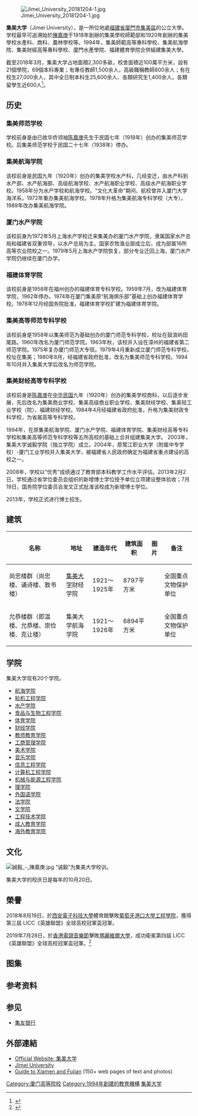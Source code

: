 {{coord|24|34|48.8|N|118|5|27.4|E|display=title}}
{{Infobox university
| 校名 = 集美大学
| EnglishName = {{lang|en|Jimei University}}
| image = [[File:Jimei_University_logo.svg|200px]]
| caption = 集美大学校徽
| motto = 诚毅
| rector = [[李清彪|李清彪]]
| secretary = [[沈灿煌|沈灿煌]]
| type = 公立
| established = 1918年
| address = {{CHN}}[[福建省|福建省]][[厦门市|厦门市]][[集美区|集美区]][[银江路|银江路]]185号
| students = 全日制在校生27000多人
| staff = 专任教师1500多人
| mascot = 
| campus = 集美学村
| area = 校园占地面积127.58万平方米
| box_width = 22em
| website = [http://www.jmu.edu.cn www.jmu.edu.cn]
}}
[[File:Jimei_University_20181204-1.jpg|thumb]]

'''集美大学'''（Jimei University），是一所位地處[[福建省|福建省]][[廈門市|廈門市]][[集美區|集美區]]的公立大學。学校最早可追溯始於[[陳嘉庚|陳嘉庚]]于1918年創辦的集美學校師範部和1920年創辦的集美學校水產科、商科、農林學校等。1994年，集美師範高等專科學校、集美航海學院、集美財經高等專科學校、廈門水產學院、福建體育學院合併組建集美大學。

截至2018年3月，集美大学占地面積2,300多畝，校舍面積近100萬平方米，設有21個學院，69個本科專業；有專任教師1,500余人，高級職稱教師800余人；有在校生27,000余人，其中全日制本科生25,600余人、各類研究生1,400余人，各類留學生近600人<ref>{{Cite web|title=集美大学学校简介|url=https://www.jmu.edu.cn/xxgk/xxjj.htm|access-date=2019-07-29|archive-url=https://web.archive.org/web/20190729085055/https://www.jmu.edu.cn/xxgk/xxjj.htm|archive-date=2019-07-29|dead-url=yes}}</ref>。

== 历史 ==
===集美师范学校===
学校前身是由已故华侨领袖[[陈嘉庚|陈嘉庚]]先生于民国七年（1918年）创办的集美师范学校。后集美师范学校于民国二十七年（1938年）停办。
===集美航海学院===
该校前身是民国九年（1920年）创办的集美学校水产科，几经变迁，由水产科到水产部、水产航海部、高级航海学校、水产航海职业学校、高级水产航海职业学校。1958年分为水产学校和航海学校。“文化大革命”期间，航校曾并入厦门大学海洋系，1972年重办集美航海学校。1978年升格为集美航海专科学校（大专）。1989年改办集美航海学院。

===厦门水产学院===
该校前身为1972年5月上海水产学校迁来集美办的厦门水产学院，隶属国家水产总局和福建省双重领导，以水产总局为主。国家农牧渔业部成立后，成为部属16所高等农业院校之一。1979年5月上海水产学院恢复，部分专业迁回上海，厦门水产学院仍继续在厦门办学。

===福建体育学院===
该校前身是1958年在福州创办的福建体育专科学校。1959年7月，改为福建体育学院，1962年停办。1974年在厦门集美原“航海俱乐部”基础上创办福建体育学校。1978年12月经国务院批准，福建体育学校扩建为福建体育学院。

===集美高等师范专科学校===
该校前身是1958年以集美师范为基础创办的厦门师范专科学校，校址在鼓浪屿田尾路。1960年改名为厦门师范学院。1963年秋，该校并入设在漳州的福建省第二师范学院。1975年复办厦门师范大专班。1979年4月重新成立厦门师范专科学校，校址在集美；1980年8月，经福建省政府批准，改名为集美师范专科学校。1994年10月并入集美大学后改名为师范学院。

===集美财经高等专科学校===
该校前身是[[陈嘉庚|陈嘉庚]]在[[中华民国|中华民国]]九年（1920年）创办的集美学校商科，以后逐步发展，先后改名为集美商业学校、集美高级商业职业学校、集美财经学校、集美轻工业学校（院）、福建财经学校。1984年4月经福建省政府批准，升格为集美财政专科学校，为省属高等专科学校。

1994年，在原集美航海学院、厦门水产学院、福建体育学院、集美财经高等专科学校和集美高等师范专科学校等五所高校的基础上合并组建集美大学。
2003年，集美大学诚毅学院（独立学院）成立。2004年，原鹭江职业大学（附属中专学校）-厦门工业学校并入集美大学，被福建省人民政府确定为福建省重点建设的高校之一。

2008年，学校以“优秀”成绩通过了教育部本科教学工作水平评估。2013年2月2日，学校通过省学位委员会组织的新增博士学位授予单位立项建设整体验收；7月19日，国务院学位委员会发文正式批准该校成为新增博士学位。

2013年，学校正式进行博士招生。

== 建筑 ==
{{see also|集美学村和厦门大学早期建筑}}

{| class="wikitable" style="font-size: 90%;"
|-
! 名称 !! 地址 !! 建造年代 !! 建筑面积 !! 图片 !! 备注
|-
| 尚忠楼群（尚忠楼、诵诗楼、敦书楼） || [[集美大学|集美大学]]财经学院 || 1921～1925年 || 8797平方米 || ||全国重点文物保护单位
|-
| 允恭楼群（即温楼、允恭楼、崇俭楼、克让楼） || 集美大学航海学院 || 1921～1926年 || 6894平方米 || ||全国重点文物保护单位
|}

== 学院 ==
集美大学现有20个学院。
*[http://nav.jmu.edu.cn 航海学院] {{Wayback|url=http://nav.jmu.edu.cn/ |date=20210124230217 }}
*[http://mei.jmu.edu.cn 轮机工程学院] {{Wayback|url=http://mei.jmu.edu.cn/ |date=20210124230227 }}     
*[http://fishery.jmu.edu.cn 水产学院] {{Wayback|url=http://fishery.jmu.edu.cn/ |date=20210304093612 }}
*[http://bec.jmu.edu.cn 食品与生物工程学院] {{Wayback|url=http://bec.jmu.edu.cn/ |date=20210322155810 }}
*[http://phys.jmu.edu.cn 体育学院] {{Wayback|url=http://phys.jmu.edu.cn/ |date=20210116064902 }}
*[http://cjc.jmu.edu.cn 财经学院] {{Wayback|url=http://cjc.jmu.edu.cn/ |date=20210303054739 }}
*[http://teacher.jmu.edu.cn 教师教育学院] {{Wayback|url=http://teacher.jmu.edu.cn/ |date=20210124230230 }}
*[http://ms.jmu.edu.cn 工商管理学院] {{Wayback|url=http://ms.jmu.edu.cn/ |date=20210225074119 }}
*[http://arts.jmu.edu.cn 美术学院] {{Wayback|url=http://arts.jmu.edu.cn/ |date=20210226044011 }}
*[http://com.jmu.edu.cn 音乐学院] {{Wayback|url=http://com.jmu.edu.cn/ |date=20210124230246 }}
*[http://ie.jmu.edu.cn 信息工程学院] {{Wayback|url=http://ie.jmu.edu.cn/ |date=20210124230251 }}
*[http://cec.jmu.edu.cn 计算机工程学院] {{Wayback|url=http://cec.jmu.edu.cn/ |date=20210124230256 }}
*[https://web.archive.org/web/20190610053730/http://me.jmu.edu.cn/ 机械与能源工程学院]
*[http://sci.jmu.edu.cn 理学院] {{Wayback|url=http://sci.jmu.edu.cn/ |date=20210124230301 }}
*[http://sfl.jmu.edu.cn 外国语学院] {{Wayback|url=http://sfl.jmu.edu.cn/ |date=20210124231435 }}
*[http://soc.jmu.edu.cn 法学院] {{Wayback|url=http://soc.jmu.edu.cn/ |date=20210119141957 }}
*[http://chin.jmu.edu.cn 文学院] {{Wayback|url=http://chin.jmu.edu.cn/ |date=20210304000853 }}
*[http://engtech.jmu.edu.cn 工程技术学院] {{Wayback|url=http://engtech.jmu.edu.cn/ |date=20210124230341 }}
*[http://ae.jmu.edu.cn 成人教育学院] {{Wayback|url=http://ae.jmu.edu.cn/ |date=20210425091343 }}
*[http://oec.jmu.edu.cn 海外教育学院] {{Wayback|url=http://oec.jmu.edu.cn/ |date=20210425103651 }}

== 文化 ==
[[File:誠毅_-_陳嘉庚.jpg|thumb]]
“诚毅”为集美大学校训。

集美大学的校庆日是每年的10月20日。

== 榮譽 ==
2018年8月19日，於[[西安電子科技大學|西安電子科技大學]]體育館擊敗[[葡萄牙港口大學工程學院|葡萄牙港口大學工程學院]]，獲得第三屆 LICC《英雄聯盟》全球高校冠軍盃冠軍。

2019年7月28日，於[[香港電競音樂節|香港電競音樂節]]擊敗[[瑪麗維爾大學|瑪麗維爾大學]]，成功衛冕第四屆 LICC《英雄聯盟》全球高校冠軍盃冠軍。<ref>{{Cite web|title=【英雄聯盟高校盃】集美大學成功衛冕 香港中大隊員受壓需改名|url=https://www.hk01.com/即時體育/357277/英雄聯盟高校盃-集美大學成功衛冕-香港中大隊員受壓需改名|access-date=2021-11-27|date=2019-07-28|last=徐焌然|work=香港01|language=zh-HK|archive-date=2021-01-24|archive-url=https://web.archive.org/web/20210124230405/https://www.hk01.com/%E5%8D%B3%E6%99%82%E9%AB%94%E8%82%B2/357277/%E8%8B%B1%E9%9B%84%E8%81%AF%E7%9B%9F%E9%AB%98%E6%A0%A1%E7%9B%83-%E9%9B%86%E7%BE%8E%E5%A4%A7%E5%AD%B8%E6%88%90%E5%8A%9F%E8%A1%9B%E5%86%95-%E9%A6%99%E6%B8%AF%E4%B8%AD%E5%A4%A7%E9%9A%8A%E5%93%A1%E5%8F%97%E5%A3%93%E9%9C%80%E6%94%B9%E5%90%8D|dead-url=no}}</ref>

== 图集 ==
{{wide image|Night scene of Jimei University.jpg|1200px|集美大学夜间全景（2019年11月）}}
{{Gallery
|title=
|footer=
|width=240
|height=
|lines=4
|File:Jimei University 20140508.jpg|集美大学新校区
|File:Jiageng Library,Jimei University 20130123.jpg|嘉庚图书馆
|File:Jimei University 20181204-2.jpg|集美大学银江校区（东门）
|File:Shangda Building 20140510.jpg|尚大楼（校部办公处）
|File:Lvzhengwan Building,Jimei University 20130123.jpg|吕正万楼（政法学院及文学院）
|File:Yueming Building,Jimei University 20130123.jpg|月明楼
|File:Keli Building 20140510.jpg|克立楼（信息工程学院所在地）
|File:Chen Yankui Library 20140510.jpg|陈延奎图书馆
|File:Guangqian Gymnasium 20140510.jpg|光前体育馆
|File:Yintong Building 20140510.jpg|引桐楼
}}

== 参考资料 ==
{{Reflist}}

== 参见 ==
* [[集友銀行|集友银行]]

==外部連結==
{{commons category|Jimei University}}
*[http://www.jmu.edu.cn/ Official Website: 集美大学] {{Wayback|url=http://www.jmu.edu.cn/ |date=20210415042211 }} {{in lang|zh}}
*[http://english.jmu.edu.cn/ Jimei University] {{Wayback|url=http://english.jmu.edu.cn/ |date=20220320020431 }} {{in lang|en}}
*[http://www.amoymagic.com/main.htm Guide to Xiamen and Fujian] {{Wayback|url=http://www.amoymagic.com/main.htm |date=20211005084924 }} (150+ web pages of text and photos)

{{福建省一流大学和一流学科建设}}
{{福建省重点建设高校}}
{{中华人民共和国省部共建制高等院校}}
{{福建高等院校}}
{{Fujian topics}}
{{厦门}}

[[Category:厦门高等院校|Category:厦门高等院校]]
[[Category:1994年創建的教育機構|Category:1994年創建的教育機構]]
[[Category:集美大学|]]